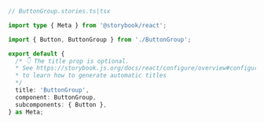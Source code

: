 ```ts
// ButtonGroup.stories.ts|tsx

import type { Meta } from '@storybook/react';

import { Button, ButtonGroup } from './ButtonGroup';

export default {
  /* 👇 The title prop is optional.
  * See https://storybook.js.org/docs/react/configure/overview#configure-story-loading
  * to learn how to generate automatic titles
  */
  title: 'ButtonGroup',
  component: ButtonGroup,
  subcomponents: { Button },
} as Meta;
```